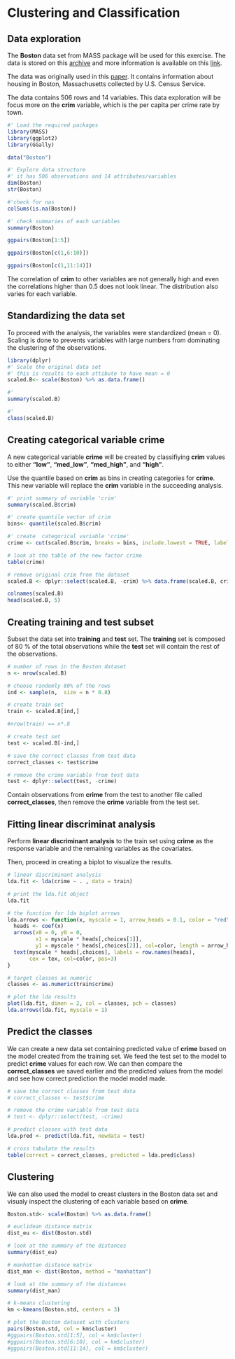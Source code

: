 # Clustering and Classification

## Data exploration

The **Boston** data set from MASS package will be used for this exercise. The data is stored on this [archive](http://lib.stat.cmu.edu/datasets/boston) and more information is available on this [link](https://stat.ethz.ch/R-manual/R-devel/library/MASS/html/Boston.html).

The data was originally used in this [paper](https://www.sciencedirect.com/science/article/pii/0095069678900062). It contains information about housing in Boston, Massachusetts collected by U.S. Census Service.

The data contains 506 rows and 14 variables. This data exploration will be focus more on the **crim** variable, which is the per capita per crime rate by town.

```r
#' Load the required packages
library(MASS)
library(ggplot2)
library(GGally)

data("Boston")

#' Explore data structure
#' it has 506 observations and 14 attributes/variables
dim(Boston)
str(Boston)

#'check for nas
colSums(is.na(Boston))

#' check summaries of each variables
summary(Boston)

ggpairs(Boston[1:5])
```

```r
ggpairs(Boston[c(1,6:10)])
```

```r
ggpairs(Boston[c(1,11:14)])
```
The correlation of **crim** to other variables are not generally high and even the correlations higher than 0.5 does not look linear. The distribution also varies for each variable. 

## Standardizing the data set

To proceed with the analysis, the variables were standardized (mean = 0). Scaling is done  to prevents variables with large numbers from dominating the clustering of the observations. 


```r
library(dplyr)
#' Scale the original data set
#' this is results to each attibute to have mean = 0
scaled.B<- scale(Boston) %>% as.data.frame()

#'
summary(scaled.B)

#'
class(scaled.B)
```

## Creating categorical variable **crime**

A new categorical variable **crime** will be created by classifiying **crim** values to either **"low"**, **"med_low"**, **"med_high"**, and **"high"**.  

Use the quantile based on **crim** as bins in creating categories for **crime**. This new variable will replace the **crim** variable in the succeeding analysis.

```r
#' print summary of variable 'crim'
summary(scaled.B$crim)

#' create quantile vector of crim
bins<- quantile(scaled.B$crim)

#' create  categorical variable 'crime'
crime <- cut(scaled.B$crim, breaks = bins, include.lowest = TRUE, label = c("low", "med_low", "med_high", "high"))

# look at the table of the new factor crime
table(crime)

# remove original crim from the dataset
scaled.B <- dplyr::select(scaled.B, -crim) %>% data.frame(scaled.B, crime)

colnames(scaled.B)
head(scaled.B, 5)

```

## Creating **training** and **test** subset

Subset the data set into **training** and **test** set. The **training** set is composed of 80 % of the total observations while the **test** set will contain the rest of the observations.
```r
# number of rows in the Boston dataset 
n <- nrow(scaled.B)

# choose randomly 80% of the rows
ind <- sample(n,  size = n * 0.8)

# create train set
train <- scaled.B[ind,]

#nrow(train) == n*.8

# create test set 
test <- scaled.B[-ind,]

# save the correct classes from test data
correct_classes <- test$crime

# remove the crime variable from test data
test <- dplyr::select(test, -crime)

```

Contain observations from **crime** from the test to another file called **correct_classes**, then remove the **crime** variable from the test set.

## Fitting **linear discriminat analysis**

Perform **linear discriminant analysis** to the train set using **crime** as the response variable and the remaining variables as the covariates.  

Then, proceed in creating a biplot to visualize the results.

```r
# linear discriminant analysis
lda.fit <- lda(crime ~ . , data = train)

# print the lda.fit object
lda.fit

# the function for lda biplot arrows
lda.arrows <- function(x, myscale = 1, arrow_heads = 0.1, color = "red", tex = 0.75, choices = c(1,2)){
  heads <- coef(x)
  arrows(x0 = 0, y0 = 0, 
         x1 = myscale * heads[,choices[1]], 
         y1 = myscale * heads[,choices[2]], col=color, length = arrow_heads)
  text(myscale * heads[,choices], labels = row.names(heads), 
       cex = tex, col=color, pos=3)
}

# target classes as numeric
classes <- as.numeric(train$crime)

# plot the lda results
plot(lda.fit, dimen = 2, col = classes, pch = classes)
lda.arrows(lda.fit, myscale = 1)

```


## Predict the classes

We can create a new data set containing predicted value of **crime** based on the model created from the training set. We feed the test set to the model to predict **crime** values for each row. We can then compare the **correct_classes** we saved earlier and the predicted values from the model and see how correct prediction the model model made.
```r

# save the correct classes from test data
# correct_classes <- test$crime

# remove the crime variable from test data
# test <- dplyr::select(test, -crime)

# predict classes with test data
lda.pred <- predict(lda.fit, newdata = test)

# cross tabulate the results
table(correct = correct_classes, predicted = lda.pred$class)

```

## Clustering
We can also used the model to creast clusters in the Boston data set and visualy inspect the clustering of each variable based on **crime**.

```r
Boston.std<- scale(Boston) %>% as.data.frame()

# euclidean distance matrix
dist_eu <- dist(Boston.std)

# look at the summary of the distances
summary(dist_eu)

# manhattan distance matrix
dist_man <- dist(Boston, method = "manhattan")

# look at the summary of the distances
summary(dist_man)

# k-means clustering
km <-kmeans(Boston.std, centers = 3)

# plot the Boston dataset with clusters
pairs(Boston.std, col = km$cluster)
#ggpairs(Boston.std[1:5], col = km$cluster)
#ggpairs(Boston.std[6:10], col = km$cluster)
#ggpairs(Boston.std[11:14], col = km$cluster)




```




